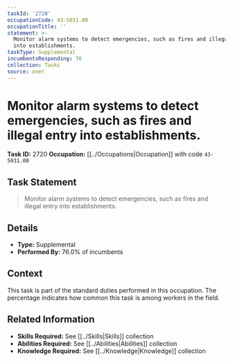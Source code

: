 ```yaml
---
taskId: '2720'
occupationCode: 43-5031.00
occupationTitle: ''
statement: >-
  Monitor alarm systems to detect emergencies, such as fires and illegal entry
  into establishments.
taskType: Supplemental
incumbentsResponding: 76
collection: Tasks
source: onet
---
```

# Monitor alarm systems to detect emergencies, such as fires and illegal entry into establishments.

**Task ID:** 2720
**Occupation:** [[../Occupations|Occupation]] with code `43-5031.00`

## Task Statement

> Monitor alarm systems to detect emergencies, such as fires and illegal entry into establishments.

## Details

- **Type:** Supplemental
- **Performed By:** 76.0% of incumbents

## Context

This task is part of the standard duties performed in this occupation. The percentage indicates how common this task is among workers in the field.

## Related Information

- **Skills Required:** See [[../Skills|Skills]] collection
- **Abilities Required:** See [[../Abilities|Abilities]] collection
- **Knowledge Required:** See [[../Knowledge|Knowledge]] collection
